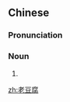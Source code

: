 ==Chinese==
{{zh-forms|type=12}}
{{wikipedia|lang=zh}}

===Pronunciation===
{{zh-pron
|m=lǎodòufu
|c=lou5 dau6 fu6
|cat=n
}}

===Noun===
{{zh-noun}}

# {{zh-alt-name|豆花|[[douhua]]; [[tofu]] [[pudding]]}}

[[zh:老豆腐]]